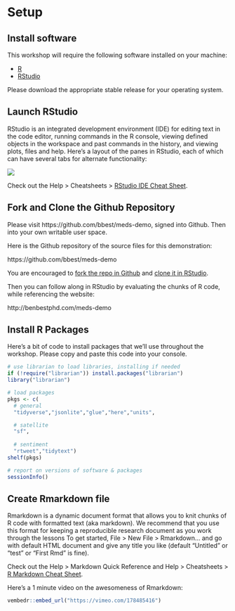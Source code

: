 # Setup {-}

## Install software

This workshop will require the following software installed on your machine:

- [R](http://cran.cnr.berkeley.edu/)
- [RStudio](https://www.rstudio.com/products/rstudio/download/#download)

Please download the appropriate stable release for your operating system.

## Launch RStudio

RStudio is an integrated development environment (IDE) for editing text in the code editor, running commands in the R console, viewing defined objects in the workspace and past commands in the history, and viewing plots, files and help. Here's a layout of the panes in RStudio, each of which can have several tabs for alternate functionality:

![](images/rstudio.png)

Check out the Help > Cheatsheets > [RStudio IDE Cheat Sheet](https://github.com/rstudio/cheatsheets/raw/master/rstudio-ide.pdf).

## Fork and Clone the Github Repository

Please visit https://github.com/bbest/meds-demo, signed into Github. Then  into your own writable user space.

Here is the Github repository of the source files for this demonstration:

https://github.com/bbest/meds-demo

You are encouraged to [fork the repo in Github](https://help.github.com/en/github/getting-started-with-github/fork-a-repo) and [clone it in RStudio](https://happygitwithr.com/rstudio-git-github.html#clone-the-new-github-repository-to-your-computer-via-rstudio).

Then you can follow along in RStudio by evaluating the chunks of R code, while referencing the website:

http://benbestphd.com/meds-demo


## Install R Packages

Here's a bit of code to install packages that we'll use throughout the workshop. Please copy and paste this code into your console.

```r
# use librarian to load libraries, installing if needed
if (!require("librarian")) install.packages("librarian")
library("librarian")

# load packages
pkgs <- c(
  # general
  "tidyverse","jsonlite","glue","here","units",

  # satellite
  "sf",
  
  # sentiment
  "rtweet","tidytext")
shelf(pkgs)

# report on versions of software & packages
sessionInfo()
```

## Create Rmarkdown file

Rmarkdown is a dynamic document format that allows you to knit chunks of R code with formatted text (aka markdown). We recommend that you use this format for keeping a reproducible research document as you work through the lessons To get started, File > New File > Rmarkdown... and go with default HTML document and give any title you like (default "Untitled" or "test" or "First Rmd" is fine).

Check out the Help > Markdown Quick Reference and Help > Cheatsheets > [R Markdown Cheat Sheet](https://github.com/rstudio/cheatsheets/raw/master/rmarkdown-2.0.pdf).

Here's a 1 minute video on the awesomeness of Rmarkdown:

```r
vembedr::embed_url("https://vimeo.com/178485416")
```







